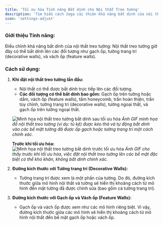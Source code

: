 ```yaml
---
title: 'Tối ưu hóa Tính năng Bắt dính cho Nội thất Treo tường'
description: 'Tìm hiểu cách Jega cải thiện khả năng bắt dính của nội thất treo tường lên các bề mặt như gạch ốp, tường trang trí, vách ốp, giúp định vị chính xác và dễ dàng hơn.'
icon: 'settings-adjust'
---
```


### Giới thiệu Tính năng:
Điều chỉnh khả năng bắt dính của nội thất treo tường: Nội thất treo tường giờ đây có thể bắt dính lên các đối tượng như gạch ốp, tường trang trí (decorative walls), và vách ốp (feature walls).

### Cách sử dụng:
1.  **Khi đặt nội thất treo tường lần đầu:**
    *   Nội thất có thể được bắt dính trực tiếp lên các đối tượng.
    *   **Các đối tượng có thể bắt dính bao gồm:** Gạch ốp trên tường hoặc dầm, vách ốp (feature walls), tấm honeycomb, trần hoàn thiện, trần tùy chỉnh, tường trang trí (decorative walls), tường ngoại thất, và gạch ốp trên tường ngoại thất.

    ![Minh họa nội thất treo tường bắt dính sau tối ưu hóa](https://3vj-study.3vjia.com/3vj-study/img/teachvideo/7231a0c2fd404b7abb10a41c0e02fe90.gif)
    *Ảnh GIF minh họa đồ nội thất treo tường (ví dụ: tủ kệ) được kéo thả và tự động bắt dính vào các bề mặt tường đã được ốp gạch hoặc tường trang trí một cách chính xác.*

    **Trước khi tối ưu hóa:**
    ![Minh họa nội thất treo tường bắt dính trước tối ưu hóa](https://3vj-study.3vjia.com/3vj-study/img/teachvideo/9b896d32746d4f3a81dea4cba54962e9.gif)
    *Ảnh GIF cho thấy trước khi tối ưu hóa, việc đặt nội thất treo tường lên các bề mặt đặc biệt có thể khó khăn, không bắt dính chính xác.*

2.  **Đường kích thước với Tường trang trí (Decorative Walls):**
    *   Tường trang trí được xem là một phần của tường. Do đó, đường kích thước giữa mô hình nội thất và tường sẽ hiển thị khoảng cách từ mô hình đến mặt tường đã được chỉnh sửa (bao gồm cả tường trang trí).

3.  **Đường kích thước với Gạch ốp và Vách ốp (Feature Walls):**
    *   Gạch ốp và vách ốp được xem như các mô hình riêng biệt. Vì vậy, đường kích thước giữa các mô hình sẽ hiển thị khoảng cách từ mô hình nội thất đến bề mặt gạch ốp hoặc vách ốp.

